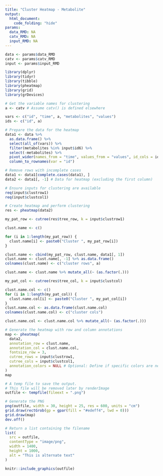 ```yaml
---
title: "Cluster Heatmap - Metabolite"
output:
  html_document:
    code_folding: "hide"
params:
  data_RMD: NA
  catv_RMD: NA
  input_RMD: NA
---
```


```r
data <- params$data_RMD
catv <- params$catv_RMD
input <- params$input_RMD
```

```r
library(dplyr)
library(tidyr)
library(tibble)
library(pheatmap)
library(grid)
library(grDevices)
```

```r
# Get the variable names for clustering
a <- catv # Assume catv() is defined elsewhere

vars <- c("id", "time", a, "metabolites", "values")
ids <- c("id", a)

# Prepare the data for the heatmap
data1 <- data %>%
  as.data.frame() %>%
  select(all_of(vars)) %>%
  filter(metabolites %in% input$id6) %>%
  select(-metabolites) %>%
  pivot_wider(names_from = "time", values_from = "values", id_cols = ids) %>%
  column_to_rownames(var = "id")

# Remove rows with incomplete cases
data1 <- data1[complete.cases(data1), ]
data2 <- data1[, -1] # Data for heatmap (excluding the first column)

# Ensure inputs for clustering are available
req(input$clustrow1)
req(input$clustcol1)

# Create heatmap and perform clustering
res <- pheatmap(data2)

my_pat_row <- cutree(res$tree_row, k = input$clustrow1)

clust.name <- c()

for (i in 1:length(my_pat_row)) {
  clust.name[i] <- paste0("Cluster ", my_pat_row[i])
}

clust.name <- cbind(my_pat_row, clust.name, data1[, 1])
clust.name <- clust.name[, -1] %>% as.data.frame()
colnames(clust.name) <- c("cluster rows", a)

clust.name <- clust.name %>% mutate_all(~ (as.factor(.)))

my_pat_col <- cutree(res$tree_col, k = input$clustcol)

clust.name.col <- c()
for (i in 1:length(my_pat_col)) {
  clust.name.col[i] <- paste0("Cluster ", my_pat_col[i])
}
clust.name.col <- as.data.frame(clust.name.col)
colnames(clust.name.col) <- c("cluster cols")

clust.name.col <- clust.name.col %>% mutate_all(~ (as.factor(.)))

# Generate the heatmap with row and column annotations
map <- pheatmap(
  data2,
  annotation_row = clust.name,
  annotation_col = clust.name.col,
  fontsize_row = 3,
  cutree_rows = input$clustrow1,
  cutree_cols = input$clustcol1,
  annotation_colors = NULL # Optional: Define if specific colors are needed
)
map

# A temp file to save the output.
# This file will be removed later by renderImage
outfile <- tempfile(fileext = ".png")

# Generate the PNG
png(outfile, width = 30, height = 25, res = 600, units = "cm")
grid.draw(rectGrob(gp = gpar(fill = "#edeff4", lwd = 0)))
grid.draw(map)
dev.off()

# Return a list containing the filename
list(
  src = outfile,
  contentType = "image/png",
  width = 1400,
  height = 1000,
  alt = "This is alternate text"
)


```


```r
knitr::include_graphics(outfile)
```
